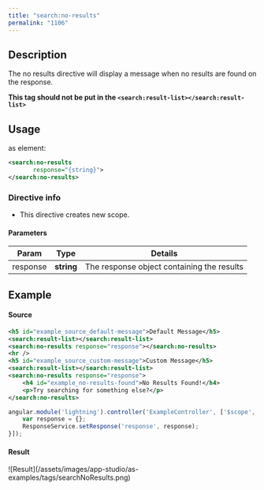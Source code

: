 ```yaml
---
title: "search:no-results"
permalink: "1106"
---
```


## Description

The no results directive will display a message when no results are
found on the response.

**This tag should not be put in the
`<search:result-list></search:result-list>`**

## Usage

as element:

```xml
<search:no-results
       response="{string}">
</search:no-results>
```

### Directive info

* This directive creates new scope.

#### Parameters

| Param | Type | Details |
| --- | --- | --- |
| response | **string** | The response object containing the results |

## Example

#### Source

```xml
<h5 id="example_source_default-message">Default Message</h5>
<search:result-list></search:result-list>
<search:no-results response="response"></search:no-results>
<hr />
<h5 id="example_source_custom-message">Custom Message</h5>
<search:result-list></search:result-list>
<search:no-results response="response">
    <h4 id="example_no-results-found">No Results Found!</h4>
    <p>Try searching for something else?</p>
</search:no-results>
```

```js
angular.module('lightning').controller('ExampleController', ['$scope', 'ResponseService', function($scope, ResponseService) {
    var response = {};
    ResponseService.setResponse('response', response);
}]);
```

#### Result

<Frame>![Result](/assets/images/app-studio/as-examples/tags/searchNoResults.png)</Frame>